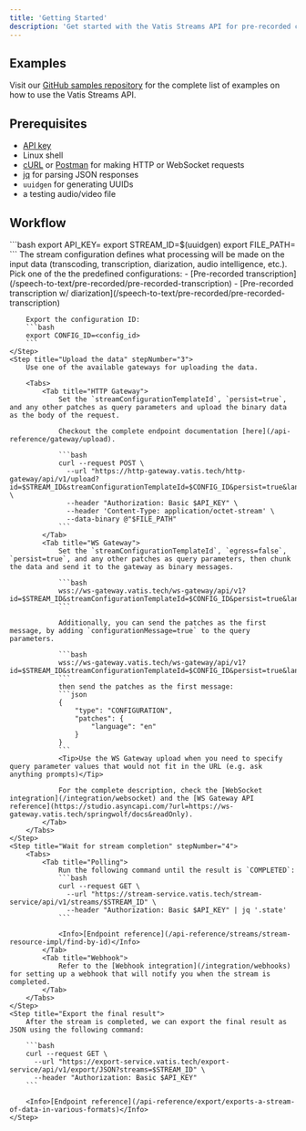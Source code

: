 ```yaml
---
title: 'Getting Started'
description: 'Get started with the Vatis Streams API for pre-recorded content'
---
```


## Examples

Visit our [GitHub samples repository](https://github.com/Vatis-Tech/vatis-streams-samples) for the complete list of examples on how to use the Vatis Streams API.

## Prerequisites
- [API key](/get-started/get-api-access)
- Linux shell
- [cURL](https://curl.se/) or [Postman](https://www.postman.com/) for making HTTP or WebSocket requests
- [jq](https://jqlang.github.io/jq/) for parsing JSON responses
- `uuidgen` for generating UUIDs
- a testing audio/video file

## Workflow

<Steps>
    <Step title="Export variables" stepNumber="1">
        ```bash
        export API_KEY=<your_api_key>
        export STREAM_ID=$(uuidgen)
        export FILE_PATH=<path_to_file>
        ```
    </Step>
    <Step title="Choose a stream configuration" stepNumber="2">
        The stream configuration defines what processing will be made on the input data (transcoding, transcription, diarization, audio intelligence, etc.). Pick one of the the predefined configurations:
        - [Pre-recorded transcription](/speech-to-text/pre-recorded/pre-recorded-transcription)
        - [Pre-recorded transcription w/ diarization](/speech-to-text/pre-recorded/pre-recorded-transcription)

        Export the configuration ID:
        ```bash
        export CONFIG_ID=<config_id>
        ```
    </Step>
    <Step title="Upload the data" stepNumber="3">
        Use one of the available gateways for uploading the data.

        <Tabs>
            <Tab title="HTTP Gateway">
                Set the `streamConfigurationTemplateId`, `persist=true`, and any other patches as query parameters and upload the binary data as the body of the request.

                Checkout the complete endpoint documentation [here](/api-reference/gateway/upload).

                ```bash
                curl --request POST \
                  --url "https://http-gateway.vatis.tech/http-gateway/api/v1/upload?id=$STREAM_ID&streamConfigurationTemplateId=$CONFIG_ID&persist=true&language=en" \
                  --header "Authorization: Basic $API_KEY" \
                  --header 'Content-Type: application/octet-stream' \
                  --data-binary @"$FILE_PATH"
                ```
            </Tab>
            <Tab title="WS Gateway">
                Set the `streamConfigurationTemplateId`, `egress=false`, `persist=true`, and any other patches as query parameters, then chunk the data and send it to the gateway as binary messages.

                ```bash
                wss://ws-gateway.vatis.tech/ws-gateway/api/v1?id=$STREAM_ID&streamConfigurationTemplateId=$CONFIG_ID&persist=true&language=en&egress=false
                ```

                Additionally, you can send the patches as the first message, by adding `configurationMessage=true` to the query parameters.

                ```bash
                wss://ws-gateway.vatis.tech/ws-gateway/api/v1?id=$STREAM_ID&streamConfigurationTemplateId=$CONFIG_ID&persist=true&language=en&egress=false&configurationMessage=true
                ```
                then send the patches as the first message:
                ```json
                {
                    "type": "CONFIGURATION",
                    "patches": {
                        "language": "en"
                    }
                }
                ```
                <Tip>Use the WS Gateway upload when you need to specify query parameter values that would not fit in the URL (e.g. ask anything prompts)</Tip>

                For the complete description, check the [WebSocket integration](/integration/websocket) and the [WS Gateway API reference](https://studio.asyncapi.com/?url=https://ws-gateway.vatis.tech/springwolf/docs&readOnly).
            </Tab>
        </Tabs>
    </Step>
    <Step title="Wait for stream completion" stepNumber="4">
        <Tabs>
            <Tab title="Polling">
                Run the following command until the result is `COMPLETED`:
                ```bash
                curl --request GET \
                  --url "https://stream-service.vatis.tech/stream-service/api/v1/streams/$STREAM_ID" \
                  --header "Authorization: Basic $API_KEY" | jq '.state'
                ```

                <Info>[Endpoint reference](/api-reference/streams/stream-resource-impl/find-by-id)</Info>
            </Tab>
            <Tab title="Webhook">
                Refer to the [Webhook integration](/integration/webhooks) for setting up a webhook that will notify you when the stream is completed.
            </Tab>
        </Tabs>
    </Step>
    <Step title="Export the final result">
        After the stream is completed, we can export the final result as JSON using the following command:

        ```bash
        curl --request GET \
          --url "https://export-service.vatis.tech/export-service/api/v1/export/JSON?streams=$STREAM_ID" \
          --header "Authorization: Basic $API_KEY"
        ```

        <Info>[Endpoint reference](/api-reference/export/exports-a-stream-of-data-in-various-formats)</Info>
    </Step>
</Steps>
